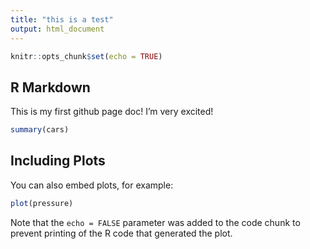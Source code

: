 ```yaml
---
title: "this is a test"
output: html_document
---
```


```r
knitr::opts_chunk$set(echo = TRUE)
```

## R Markdown

This is my first github page doc! I'm very excited! 

```r
summary(cars)
```

## Including Plots

You can also embed plots, for example:

```r
plot(pressure)
```

Note that the `echo = FALSE` parameter was added to the code chunk to prevent printing of the R code that generated the plot.

